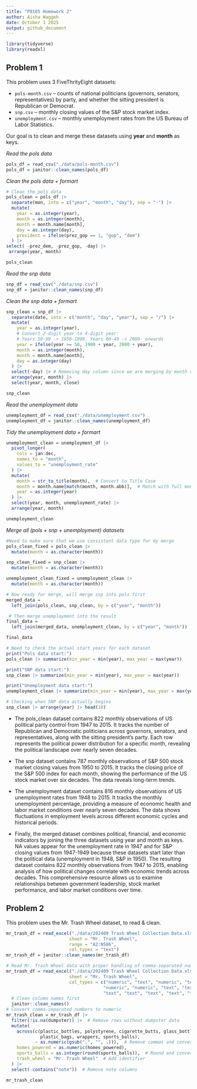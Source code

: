 ```yaml
---
title: "P8105 Homework 2"
author: Aisha Waggeh
date: October 1 2025
output: github_document
---
```


```r
library(tidyverse)
library(readxl)
```


## Problem 1

This problem uses 3 FiveThrityEight datasets:

- `pols-month.csv` – counts of national politicians (governors, senators, representatives) by party, and whether the sitting president is Republican or Democrat.  
- `snp.csv` – monthly closing values of the S&P stock market index.  
- `unemployment.csv` – monthly unemployment rates from the US Bureau of Labor Statistics.  

Our goal is to clean and merge these datasets using **year** and **month** as keys.

*Read the pols data*

```r
pols_df = read_csv("./data/pols-month.csv")
pols_df = janitor::clean_names(pols_df)
```

*Clean the pols data + formart*

```r
# Clean the pols data
pols_clean = pols_df |>
  separate(mon, into = c("year", "month", "day"), sep = "-") |>
  mutate(
    year = as.integer(year),
    month = as.integer(month),
    month = month.name[month],
    day = as.integer(day),
    president = ifelse(prez_gop == 1, "gop", "dem")
  ) |>
select( -prez_dem, -prez_gop, -day) |>
 arrange(year, month)  

pols_clean
```

*Read the snp data*

```r
snp_df = read_csv("./data/snp.csv")
snp_df = janitor::clean_names(snp_df)
```

*Clean the snp data + formart*

```r
snp_clean = snp_df |>
  separate(date, into = c("month", "day", "year"), sep = "/") |>
  mutate(
    year = as.integer(year),
    # Convert 2-digit year to 4-digit year:
    # Years 50-99 -> 1950-1999, Years 00-49 -> 2000- onwards
    year = ifelse(year >= 50, 1900 + year, 2000 + year),
    month = as.integer(month),
    month = month.name[month],
    day = as.integer(day)
  ) |>
  select(-day) |> # Removing day column since we are merging by month only
  arrange(year, month) |>
  select(year, month, close)

snp_clean
```

*Read the unemployment data*

```r
unemployment_df = read_csv("./data/unemployment.csv")
unemployment_df = janitor::clean_names(unemployment_df)
```

*Tidy the unemployment data + formart*

```r
unemployment_clean = unemployment_df |>
  pivot_longer(
    cols = jan:dec,
    names_to = "month", 
    values_to = "unemployment_rate"
  ) |>
  mutate(
    month = str_to_title(month),  # Convert to Title Case
    month = month.name[match(month, month.abb)],  # Match with full month names
    year = as.integer(year)
  ) |>
  select(year, month, unemployment_rate) |>
  arrange(year, month)

unemployment_clean
```


*Merge all (pols + snp + unemployment) datasets*

```r
#Need to make sure that we use consistent data type for my merge
pols_clean_fixed = pols_clean |>
  mutate(month = as.character(month))

snp_clean_fixed = snp_clean |>
  mutate(month = as.character(month))

unemployment_clean_fixed = unemployment_clean |>
  mutate(month = as.character(month))
```


```r
# Now ready for merge, will merge snp into pols first
merged_data = 
  left_join(pols_clean, snp_clean, by = c("year", "month"))

 # Then merge unemployment into the result
final_data =
  left_join(merged_data, unemployment_clean, by = c("year", "month"))

final_data
```



```r
# Need to check the actual start years for each dataset
print("Pols data start:")
pols_clean |> summarize(min_year = min(year), max_year = max(year))

print("SNP data start:")
snp_clean |> summarize(min_year = min(year), max_year = max(year))

print("Unemployment data start:")
unemployment_clean |> summarize(min_year = min(year), max_year = max(year))

# Checking when SNP data actually begins
snp_clean |> arrange(year) |> head(10)
```

*    The pols_clean dataset contains 822 monthly observations of US political party control from 1947 to 2015. It tracks the number of Republican and Democratic politicians across governors, senators, and representatives, along with the sitting president's party. Each row represents the political power distribution for a specific month, revealing the political landscape over nearly seven decades.

*    The snp dataset contains 787 monthly observations of S&P 500 stock market closing values from 1950 to 2015. It tracks the closing price of the S&P 500 index for each month, showing the performance of the US stock market over six decades. The data reveals long-term trends.

*    The unemployment dataset contains 816 monthly observations of US unemployment rates from 1948 to 2015. It tracks the monthly unemployment percentage, providing a measure of economic health and labor market conditions over nearly seven decades. The data shows fluctuations in employment levels across different economic cycles and historical periods.

*    Finally, the merged dataset combines political, financial, and economic indicators by joining the three datasets using year and month as keys. NA values appear for the unemployment rate in 1947 and for S&P closing values from 1947-1949 because these datasets start later than the political data (unemployment in 1948, S&P in 1950). The resulting dataset contains 822 monthly observations from 1947 to 2015, enabling analysis of how political changes correlate with economic trends across decades. This comprehensive resource allows us to examine relationships between government leadership, stock market performance, and labor market conditions over time.


## Problem 2

This problem uses the Mr. Trash Wheel dataset, to read & clean.

```r
mr_trash_df = read_excel("./data/202409 Trash Wheel Collection Data.xlsx", 
                        sheet = "Mr. Trash Wheel",
                        range = "A2:N586",
                        col_types = "text")
mr_trash_df = janitor::clean_names(mr_trash_df)
```


```r
# Read Mr. Trash Wheel data with proper handling of comma-separated numbers
mr_trash_df = read_excel("./data/202409 Trash Wheel Collection Data.xlsx", 
                        sheet = "Mr. Trash Wheel",
                        col_types = c("numeric", "text", "numeric", "text", 
                                     "numeric", "numeric", "text", "text", 
                                     "text", "text", "text", "text", "text", "text")) |>
  # Clean column names first
  janitor::clean_names()
# Convert comma-separated numbers to numeric
mr_trash_clean = mr_trash_df |>
  filter(!is.na(dumpster)) |>  # Remove rows without dumpster data
  mutate(
    across(c(plastic_bottles, polystyrene, cigarette_butts, glass_bottles, 
             plastic_bags, wrappers, sports_balls), 
           ~ as.numeric(gsub(",", "", .))),  # Remove commas and convert to numeric
    homes_powered = as.numeric(homes_powered),
    sports_balls = as.integer(round(sports_balls)),  # Round and convert to integer
    trash_wheel = "Mr. Trash Wheel"  # Add identifier
  ) |>
  select(-contains("note"))  # Remove note columns

mr_trash_clean
```

